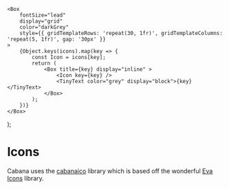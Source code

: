     <Box
        fontSize="lead"
        display="grid"
        color="darkGrey"
        style={{ gridTemplateRows: 'repeat(30, 1fr)', gridTemplateColumns: 'repeat(5, 1fr)', gap: '30px' }}
    >
        {Object.keys(icons).map(key => {
            const Icon = icons[key];
            return (
                <Box title={key} display="inline" >
                    <Icon key={key} />
                    <TinyText color="grey" display="block">{key}</TinyText>
                </Box>
            );
        })}
    </Box>
);

<a id="Icons"></a>

# Icons

Cabana uses the [cabanaico](https://github.com/lucastobrazil/cabanaico) library which is based off the wonderful [Eva Icons](https://akveo.github.io/eva-icons) library.

<Icons />
